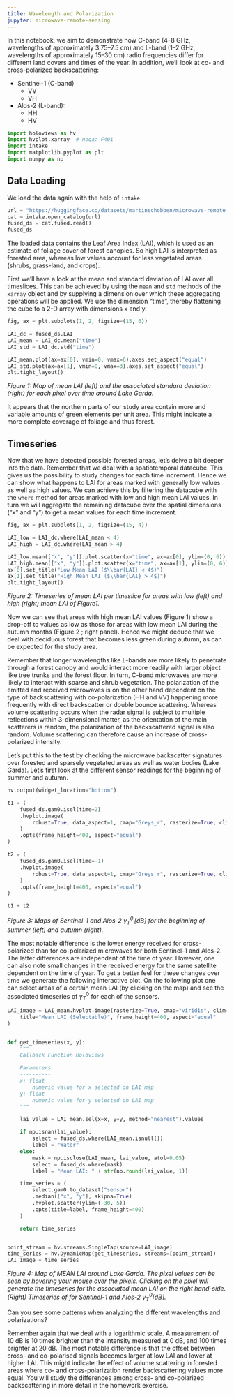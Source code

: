 ```yaml
---
title: Wavelength and Polarization
jupyter: microwave-remote-sensing
---
```




In this notebook, we aim to demonstrate how C-band (4–8 GHz, wavelengths of approximately 3.75–7.5 cm) and L-band (1–2 GHz, wavelengths of approximately 15–30 cm) radio frequencies differ for different land covers and times of the year. In addition, we'll look at co- and cross-polarized backscattering:

+ Sentinel-1 (C-band)
    + VV
    + VH
+ Alos-2 (L-band):
    + HH
    + HV


```python
import holoviews as hv
import hvplot.xarray  # noqa: F401
import intake
import matplotlib.pyplot as plt
import numpy as np
```

## Data Loading

We load the data again with the help of `intake`.

```python
url = "https://huggingface.co/datasets/martinschobben/microwave-remote-sensing/resolve/main/microwave-remote-sensing.yml"
cat = intake.open_catalog(url)
fused_ds = cat.fused.read()
fused_ds
```

The loaded data contains the Leaf Area Index (LAI), which is used as an estimate of foliage cover of forest canopies. So high LAI is interpreted as forested area, whereas low values account for less vegetated areas (shrubs, grass-land, and crops).

First we'll have a look at the mean and standard deviation of LAI over all timeslices. This can be achieved by using the `mean` and `std` methods of the `xarray` object and by supplying a dimension over which these aggregating operations will be applied. We use the dimension "time", thereby flattening the cube to a 2-D array with dimensions x and y.

```python
fig, ax = plt.subplots(1, 2, figsize=(15, 6))

LAI_dc = fused_ds.LAI
LAI_mean = LAI_dc.mean("time")
LAI_std = LAI_dc.std("time")

LAI_mean.plot(ax=ax[0], vmin=0, vmax=6).axes.set_aspect("equal")
LAI_std.plot(ax=ax[1], vmin=0, vmax=3).axes.set_aspect("equal")
plt.tight_layout()
```

*Figure 1: Map of mean LAI (left) and the associated standard deviation (right) for each pixel over time around Lake Garda.*

It appears that the northern parts of our study area contain more and variable amounts of green elements per unit area. This might indicate a more complete coverage of foliage and thus forest.

## Timeseries

Now that we have detected possible forested areas, let's delve a bit deeper into the data. Remember that we deal with a spatiotemporal datacube. This gives us the possibility to study changes for each time increment. Hence we can show what happens to LAI for areas marked with generally low values as well as high values. We can achieve this by filtering the datacube with the `where` method for areas marked with low and high mean LAI values. In turn we will aggregate the remaining datacube over the spatial dimensions ("x" and "y") to get a mean values for each time increment.

```python
fig, ax = plt.subplots(1, 2, figsize=(15, 4))

LAI_low = LAI_dc.where(LAI_mean < 4)
LAI_high = LAI_dc.where(LAI_mean > 4)

LAI_low.mean(["x", "y"]).plot.scatter(x="time", ax=ax[0], ylim=(0, 6))
LAI_high.mean(["x", "y"]).plot.scatter(x="time", ax=ax[1], ylim=(0, 6))
ax[0].set_title("Low Mean LAI ($\\bar{LAI} < 4$)")
ax[1].set_title("High Mean LAI ($\\bar{LAI} > 4$)")
plt.tight_layout()
```

*Figure 2: Timeseries of mean LAI per timeslice for areas with low (left) and high (right) mean LAI of Figure1.*

Now we can see that areas with high mean LAI values (Figure 1) show a drop-off to values as low as those for areas with low mean LAI during the autumn months (Figure 2 ; right panel). Hence we might deduce that we deal with deciduous forest that becomes less green during autumn, as can be expected for the study area.

Remember that longer wavelengths like L-bands are more likely to penetrate through a forest canopy and would interact more readily with larger object like tree trunks and the forest floor. In turn, C-band microwaves are more likely to interact with sparse and shrub vegetation. The polarization of the emitted and received microwaves is on the other hand dependent on the type of backscattering with co-polarization (HH and VV) happening more frequently with direct backscatter or double bounce scattering. Whereas volume scattering occurs when the radar signal is subject to multiple reflections within 3-dimensional matter, as the orientation of the main scatterers is random, the polarization of the backscattered signal is also random. Volume scattering can therefore cause an increase of cross-polarized intensity.

Let's put this to the test by checking the microwave backscatter signatures over forested and sparsely vegetated areas as well as water bodies (Lake Garda). Let's first look at the different sensor readings for the beginning of summer and autumn.

```python
hv.output(widget_location="bottom")

t1 = (
    fused_ds.gam0.isel(time=2)
    .hvplot.image(
        robust=True, data_aspect=1, cmap="Greys_r", rasterize=True, clim=(-25, 0)
    )
    .opts(frame_height=400, aspect="equal")
)

t2 = (
    fused_ds.gam0.isel(time=-1)
    .hvplot.image(
        robust=True, data_aspect=1, cmap="Greys_r", rasterize=True, clim=(-25, 0)
    )
    .opts(frame_height=400, aspect="equal")
)

t1 + t2
```

*Figure 3: Maps of Sentinel-1 and Alos-2 $\gamma^0_T \,[dB]$ for the beginning of summer (left) and autumn (right).*

The most notable difference is the lower energy received for cross-polarized than for co-polarized microwaves for both Sentinel-1 and Alos-2. The latter differences are independent of the time of year. However, one can also note small changes in the received energy for the same satellite dependent on the time of year. To get a better feel for these changes over time we generate the following interactive plot. On the following plot one can select areas of a certain mean LAI (by clicking on the map) and see the associated timeseries of $\gamma^0_T$ for each of the sensors.

```python
LAI_image = LAI_mean.hvplot.image(rasterize=True, cmap="viridis", clim=(0, 6)).opts(
    title="Mean LAI (Selectable)", frame_height=400, aspect="equal"
)


def get_timeseries(x, y):
    """
    Callback Function Holoviews

    Parameters
    ----------
    x: float
        numeric value for x selected on LAI map
    y: float
        numeric value for y selected on LAI map
    """

    lai_value = LAI_mean.sel(x=x, y=y, method="nearest").values

    if np.isnan(lai_value):
        select = fused_ds.where(LAI_mean.isnull())
        label = "Water"
    else:
        mask = np.isclose(LAI_mean, lai_value, atol=0.05)
        select = fused_ds.where(mask)
        label = "Mean LAI: " + str(np.round(lai_value, 1))

    time_series = (
        select.gam0.to_dataset("sensor")
        .median(["x", "y"], skipna=True)
        .hvplot.scatter(ylim=(-30, 5))
        .opts(title=label, frame_height=400)
    )

    return time_series


point_stream = hv.streams.SingleTap(source=LAI_image)
time_series = hv.DynamicMap(get_timeseries, streams=[point_stream])
LAI_image + time_series
```

*Figure 4: Map of MEAN LAI around Lake Garda. The pixel values can be seen by hovering your mouse over the pixels. Clicking on the pixel will generate the timeseries for the associated mean LAI on the right hand-side. (Right) Timeseries of for Sentinel-1 and Alos-2 $\gamma^0_T [dB]$.*

Can you see some patterns when analyzing the different wavelengths and polarizations?

Remember again that we deal with a logarithmic scale. A measurement of 10 dB is 10 times brighter than the intensity measured at 0 dB, and 100 times brighter at 20 dB. The most notable difference is that the offset between cross- and co-polarised signals becomes larger at low LAI and lower at higher LAI. This might indicate the effect of volume scattering in forested areas where co- and cross-polarization render backscattering values more equal. You will study the differences among cross- and co-polarized backscattering in more detail in the homework exercise.
